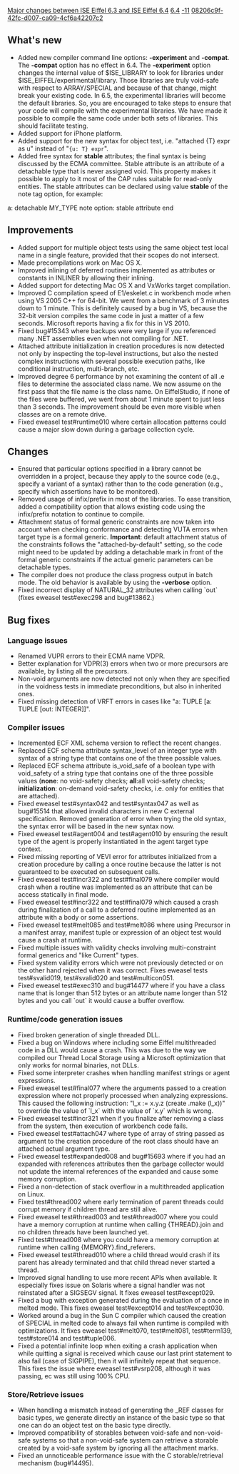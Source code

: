 [[Property:title|Major changes between ISE Eiffel 6.3 and ISE Eiffel 6.4]]
[[Property:link_title|6.4]]
[[Property:weight|-11]]
[[Property:uuid|08206c9f-42fc-d007-ca09-4cf6a42207c2]]
==What's new==
{{seealso|[[Differences between standard ECMA-367 and Eiffel Software implementation|Differences between standard ECMA-367 and Eiffel Software implementation]] }}
* Added new compiler command line options: '''-experiment''' and '''-compat'''. The '''-compat''' option has no effect in 6.4. The '''-experiment''' option changes the internal value of $ISE_LIBRARY to look for libraries under $ISE_EIFFEL/experimental/library. Those libraries are truly void-safe with respect to ARRAY/SPECIAL and because of that change, might break your existing code. In 6.5, the experimental libraries will become the default libraries. So, you are encouraged to take steps to ensure that your code will compile with the experimental libraries. We have made it possible to compile the same code under both sets of libraries. This should facilitate testing.
* Added support for iPhone platform.
* Added support for the new syntax for object test, i.e. "<eiffel>attached {T} expr as u</eiffel>" instead of "<code>{u: T} expr</code>".
* Added free syntax for '''stable''' attributes; the final syntax is being discussed by the ECMA committee. Stable attribute is an attribute of a detachable type that is never assigned void. This property makes it possible to apply to it most of the CAP rules suitable for read-only entities. The stable attributes can be declared using value '''stable''' of the <eiffel>note</eiffel> tag option, for example:<eiffel>
a: detachable MY_TYPE note option: stable attribute end
</eiffel>


==Improvements==
* Added support for multiple object tests using the same object test local name in a single feature, provided that their scopes do not intersect. 
* Made precompilations work on Mac OS X. 
* Improved inlining of deferred routines implemented as attributes or constants in INLINER by allowing their inlining.
* Added support for detecting Mac OS X and VxWorks target compilation. 
* Improved C compilation speed of E1/eskelet.c in workbench mode when using VS 2005 C++ for 64-bit. We went from a benchmark of 3 minutes down to 1 minute. This is definitely caused by a bug in VS, because the 32-bit version compiles the same code in just a matter of a few seconds. Microsoft reports having a fix for this in VS 2010.
* Fixed bug#15343 where backups were very large if you referenced many .NET assemblies even when not compiling for .NET. 
* Attached attribute initialization in creation procedures is now detected not only by inspecting the top-level instructions, but also the nested complex instructions with several possible execution paths, like conditional instruction, multi-branch, etc.
* Improved degree 6 performance by not examining the content of all .e files to determine the associated class name. We now assume on the first pass that the file name is the class name. On EiffelStudio, if none of the files were buffered, we went from about 1 minute spent to just less than 3 seconds. The improvement should be even more visible when classes are on a remote drive.
* Fixed eweasel test#runtime010 where certain allocation patterns could cause a major slow down during a garbage collection cycle.

==Changes==
* Ensured that particular options specified in a library cannot be overridden in a project, because they apply to the source code (e.g., specify a variant of a syntax) rather than to the code generation (e.g., specify which assertions have to be monitored). 
* Removed usage of infix/prefix in most of the libraries. To ease transition, added a compatibility option that allows existing code using the infix/prefix notation to continue to compile.
* Attachment status of formal generic constraints are now taken into account when checking conformance and detecting VUTA errors when target type is a formal generic. '''Important''': default attachment status of the constraints follows the "attached-by-default" setting, so the code might need to be updated by adding a detachable mark in front of the formal generic constraints if the actual generic parameters can be detachable types. 
* The compiler does not produce the class progress output in batch mode. The old behavior is available by using the '''-verbose''' option. 
* Fixed incorrect display of NATURAL_32 attributes when calling `out` (fixes eweasel test#exec298 and bug#13862.) 

==Bug fixes==

===Language issues===
* Renamed VUPR errors to their ECMA name VDPR. 
* Better explanation for VDPR(3) errors when two or more precursors are available, by listing all the precursors.
* Non-void arguments are now detected not only when they are specified in the voidness tests in immediate preconditions, but also in inherited ones. 
* Fixed missing detection of VRFT errors in cases like "<eiffel>a: TUPLE [a: TUPLE [out: INTEGER]]</eiffel>".

===Compiler issues===
* Incremented ECF XML schema version to reflect the recent changes.
* Replaced ECF schema attribute syntax_level of an integer type with syntax of a string type that contains one of the three possible values.
* Replaced ECF schema attribute is_void_safe of a boolean type with void_safety of a string type that contains one of the three possible values ('''none''': no void-safety checks; '''all''':all void-safety checks; '''initialization''': on-demand void-safety checks, i.e. only for entities that are attached).
* Fixed eweasel test#syntax042 and test#syntax047 as well as bug#15514 that allowed invalid characters in new C external specification. Removed generation of error when trying the old syntax, the syntax error will be based in the new syntax now.
* Fixed eweasel test#agent004 and test#agent010 by ensuring the result type of the agent is properly instantiated in the agent target type context.
* Fixed missing reporting of VEVI error for attributes initialized from a creation procedure by calling a once routine because the latter is not guaranteed to be executed on subsequent calls. 
* Fixed eweasel test#incr322 and test#final079 where compiler would crash when a routine was implemented as an attribute that can be access statically in final mode. 
* Fixed eweasel test#incr322 and test#final079 which caused a crash during finalization of a call to a deferred routine implemented as an attribute with a body or some assertions. 
* Fixed eweasel test#melt085 and test#melt086 where using Precursor in a manifest array, manifest tuple or expression of an object test would cause a crash at runtime. 
* Fixed multiple issues with validity checks involving multi-constraint formal generics and "like Current" types.
* Fixed system validity errors which were not previously detected or on the other hand rejected when it was correct. Fixes eweasel tests test#svalid019, test#svalid020 and test#multicon051. 
* Fixed eweasel test#exec310 and bug#14477 where if you have a class name that is longer than 512 bytes or an attribute name longer than 512 bytes and you call `out` it would cause a buffer overflow.

===Runtime/code generation issues===
* Fixed broken generation of single threaded DLL. 
* Fixed a bug on Windows where including some Eiffel multithreaded code in a DLL would cause a crash. This was due to the way we compiled our Thread Local Storage using a Microsoft optimization that only works for normal binaries, not DLLs. 
* Fixed some interpreter crashes when handling manifest strings or agent expressions.
* Fixed eweasel test#final077 where the arguments passed to a creation expression where not properly processed when analyzing expressions. This caused the following instruction: "l_x := x.y.z (create .make (l_x))" to override the value of `l_x` with the value of `x.y` which is wrong. 
* Fixed eweasel test#incr321 when if you finalize after removing a class from the system, then execution of workbench code fails. 
* Fixed eweasel test#attach047 where type of array of string passed as argument to the creation procedure of the root class should have an attached actual argument type. 
* Fixed eweasel test#expanded008 and bug#15693 where if you had an expanded with references attributes then the garbage collector would not update the internal references of the expanded and cause some memory corruption. 
* Fixed a non-detection of stack overflow in a multithreaded application on Linux. 
* Fixed test#thread002 where early termination of parent threads could corrupt memory if children thread are still alive. 
* Fixed eweasel test#thread003 and test#thread007 where you could have a memory corruption at runtime when calling {THREAD}.join and no children threads have been launched yet.
* Fixed test#thread008 where you could have a memory corruption at runtime when calling {MEMORY}.find_referers.
* Fixed eweasel test#thread010 where a child thread would crash if its parent has already terminated and that child thread never started a thread. 
* Improved signal handling to use more recent APIs when available. It especially fixes issue on Solaris where a signal handler was not reinstated after a SIGSEGV signal. It fixes eweasel test#except029.
* Fixed a bug with exception generated during the evaluation of a once in melted mode. This fixes eweasel test#except014 and test#except030.
* Worked around a bug in the Sun C compiler which caused the creation of SPECIAL in melted code to always fail when runtime is compiled with optimizations. It fixes eweasel test#melt070, test#melt081, test#term139, test#store014 and test#tuple006.
* Fixed a potential infinite loop when exiting a crash application when while quitting a signal is received which cause our last print statement to also fail (case of SIGPIPE), then it will infinitely repeat that sequence. This fixes the issue where eweasel test#vsrp208, although it was passing, ec was still using 100% CPU. 

===Store/Retrieve issues===
* When handling a mismatch instead of generating the _REF classes for basic types, we generate directly an instance of the basic type so that one can do an object test on the basic type directly.
* Improved compatibility of storables between void-safe and non-void-safe systems so that a non-void-safe system can retrieve a storable created by a void-safe system by ignoring all the attachment marks. 
* Fixed an unnoticeable performance issue with the C storable/retrieval mechanism (bug#14495).



